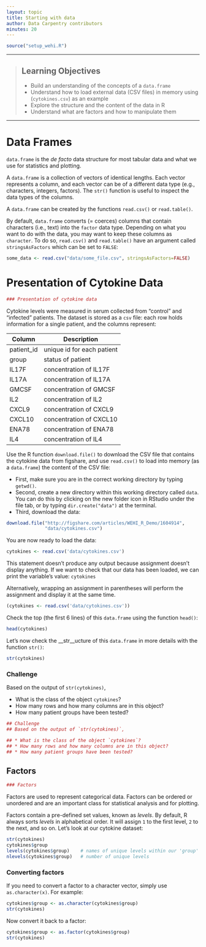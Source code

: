```yaml
---
layout: topic
title: Starting with data
author: Data Carpentry contributors
minutes: 20
---
```


```r
source("setup_wehi.R")
```

------------

> ## Learning Objectives
>
> * Build an understanding of the concepts of a `data.frame`
> * Understand how to load external data (CSV files) in memory using
>  (`cytokines.csv`) as an example
> * Explore the structure and the content of the data in R
> * Understand what are factors and how to manipulate them

------------
# Data Frames

`data.frame` is the _de facto_ data structure for most tabular data and what we
use for statistics and plotting.

A `data.frame` is a collection of vectors of identical lengths. Each vector
represents a column, and each vector can be of a different data type (e.g.,
characters, integers, factors). The `str()` function is useful to inspect the
data types of the columns.

A `data.frame` can be created by the functions `read.csv()` or `read.table()`.

By default, `data.frame` converts (= coerces) columns that contain characters
(i.e., text) into the `factor` data type. Depending on what you want to do with
the data, you may want to keep these columns as `character`. To do so,
`read.csv()` and `read.table()` have an argument called `stringsAsFactors` which
can be set to `FALSE`:

```r
some_data <- read.csv("data/some_file.csv", stringsAsFactors=FALSE)
```


# Presentation of Cytokine Data

```r
### Presentation of cytokine data
```

Cytokine levels were measured in serum collected from "control" and "infected" patients.
The dataset is stored as a `csv` file: each row holds information for a single patient, and the columns represent:

| Column           | Description                        |
|------------------|------------------------------------|
| patient_id       | unique id for each patient         |
| group            | status of patient                  |
| IL17F            | concentration of IL17F             |
| IL17A            | concentration of IL17A             |
| GMCSF            | concentration of GMCSF             |
| IL2              | concentration of IL2               |
| CXCL9            | concentration of CXCL9             |
| CXCL10           | concentration of CXCL10            |
| ENA78            | concentration of ENA78             |
| IL4              | concentration of IL4               |


Use the R function `download.file()` to download the CSV file
that contains the cytokine data from figshare, and use `read.csv()` to
load into memory (as a `data.frame`) the content of the CSV file:

- First, make sure you are in the correct working directory by typing `getwd()`.
- Second, create a new directory within this working directory called `data`. You
can do this by clicking on the new folder icon in RStudio under the file tab, or
by typing `dir.create("data")` at the terminal.
- Third, download the data:

```r
download.file("http://figshare.com/articles/WEHI_R_Demo/1604914",
              "data/cytokines.csv")
```

You are now ready to load the data:

```r
cytokines <- read.csv('data/cytokines.csv')
```

This statement doesn't produce any output because assignment doesn't display
anything. If we want to check that our data has been loaded, we can print the
variable's value: `cytokines`

Alternatively, wrapping an assignment in parentheses will perform the assignment
and display it at the same time.

```r
(cytokines <- read.csv('data/cytokines.csv'))
```

Check the top (the first 6 lines) of this `data.frame` using the
function `head()`:

```r
head(cytokines)
```

Let's now check the __str__ucture of this `data.frame` in more details with the
function `str()`:

```r
str(cytokines)
```

### Challenge

Based on the output of `str(cytokines)`,

* What is the class of the object `cytokines`?
* How many rows and how many columns are in this object?
* How many patient groups have been tested?

```r

## Challenge
## Based on the output of `str(cytokines)`, 

## * What is the class of the object `cytokines`?
## * How many rows and how many columns are in this object?
## * How many patient groups have been tested?

```



## Factors

```r
### Factors
```

Factors are used to represent categorical data. Factors can be ordered or
unordered and are an important class for statistical analysis and for plotting.

Factors contain a pre-defined set values, known as *levels*. By default, R always sorts *levels* in alphabetical order. It will assign `1` to the first level, `2` to the next, and so on. Let's look at our cytokine dataset:

```r
str(cytokines)
cytokines$group
levels(cytokines$group)    # names of unique levels within our 'group' column
nlevels(cytokines$group)   # number of unique levels 
```

### Converting factors 

If you need to convert a factor to a character vector, simply use
`as.character(x)`. For example:

```r
cytokines$group <- as.character(cytokines$group)
str(cytokines)
```

Now convert it back to a factor:
```r
cytokines$group <- as.factor(cytokines$group)
str(cytokines)
```